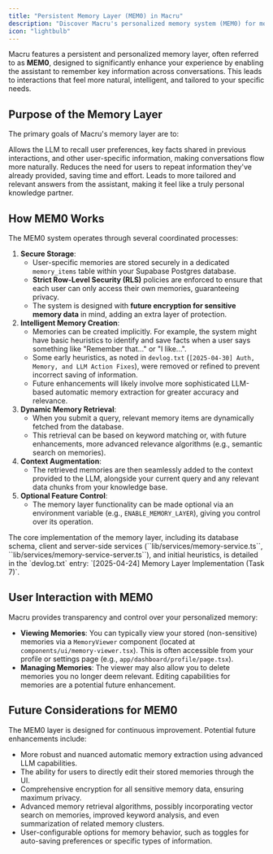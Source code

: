 ```yaml
---
title: "Persistent Memory Layer (MEM0) in Macru"
description: "Discover Macru's personalized memory system (MEM0) for more context-aware, efficient, and tailored interactions."
icon: "lightbulb"
---
```


Macru features a persistent and personalized memory layer, often referred to as **MEM0**, designed to significantly enhance your experience by enabling the assistant to remember key information across conversations. This leads to interactions that feel more natural, intelligent, and tailored to your specific needs.

## Purpose of the Memory Layer

The primary goals of Macru's memory layer are to:

<CardGroup cols={3}>
  <Card title="Improve Contextual Awareness" icon="thought-bubble">
    Allows the LLM to recall user preferences, key facts shared in previous interactions, and other user-specific information, making conversations flow more naturally.
  </Card>
  <Card title="Increase Efficiency" icon="bolt">
    Reduces the need for users to repeat information they've already provided, saving time and effort.
  </Card>
  <Card title="Personalize Responses" icon="user-check">
    Leads to more tailored and relevant answers from the assistant, making it feel like a truly personal knowledge partner.
  </Card>
</CardGroup>

## How MEM0 Works

The MEM0 system operates through several coordinated processes:

1.  **Secure Storage**:
    *   User-specific memories are stored securely in a dedicated ``memory_items`` table within your Supabase Postgres database.
    *   **Strict Row-Level Security (RLS)** policies are enforced to ensure that each user can only access their own memories, guaranteeing privacy.
    *   The system is designed with **future encryption for sensitive memory data** in mind, adding an extra layer of protection.
2.  **Intelligent Memory Creation**:
    *   Memories can be created implicitly. For example, the system might have basic heuristics to identify and save facts when a user says something like "Remember that..." or "I like...".
    *   <Note>Some early heuristics, as noted in `devlog.txt` (``[2025-04-30] Auth, Memory, and LLM Action Fixes``), were removed or refined to prevent incorrect saving of information.</Note>
    *   Future enhancements will likely involve more sophisticated LLM-based automatic memory extraction for greater accuracy and relevance.
3.  **Dynamic Memory Retrieval**:
    *   When you submit a query, relevant memory items are dynamically fetched from the database.
    *   This retrieval can be based on keyword matching or, with future enhancements, more advanced relevance algorithms (e.g., semantic search on memories).
4.  **Context Augmentation**:
    *   The retrieved memories are then seamlessly added to the context provided to the LLM, alongside your current query and any relevant data chunks from your knowledge base.
5.  **Optional Feature Control**:
    *   The memory layer functionality can be made optional via an environment variable (e.g., ``ENABLE_MEMORY_LAYER``), giving you control over its operation.

<Note>
  The core implementation of the memory layer, including its database schema, client and server-side services (``lib/services/memory-service.ts``, ``lib/services/memory-service-server.ts``), and initial heuristics, is detailed in the `devlog.txt` entry: `[2025-04-24] Memory Layer Implementation (Task 7)`.
</Note>

## User Interaction with MEM0

Macru provides transparency and control over your personalized memory:

*   **Viewing Memories**: You can typically view your stored (non-sensitive) memories via a ``MemoryViewer`` component (located at ``components/ui/memory-viewer.tsx``). This is often accessible from your profile or settings page (e.g., ``app/dashboard/profile/page.tsx``).
*   **Managing Memories**: The viewer may also allow you to delete memories you no longer deem relevant. Editing capabilities for memories are a potential future enhancement.

## Future Considerations for MEM0

The MEM0 layer is designed for continuous improvement. Potential future enhancements include:

*   More robust and nuanced automatic memory extraction using advanced LLM capabilities.
*   The ability for users to directly edit their stored memories through the UI.
*   Comprehensive encryption for all sensitive memory data, ensuring maximum privacy.
*   Advanced memory retrieval algorithms, possibly incorporating vector search on memories, improved keyword analysis, and even summarization of related memory clusters.
*   User-configurable options for memory behavior, such as toggles for auto-saving preferences or specific types of information. 